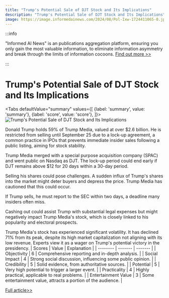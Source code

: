 ```yaml
---
title: "Trump's Potential Sale of DJT Stock and Its Implications"
description: "Trump's Potential Sale of DJT Stock and Its Implications"
image: https://image.informedainews.com/2024/08/Pol-Ixw-1724411065-0.jpg
---
```



:::info

"Informed AI News" is an publications aggregation platform, ensuring you only gain the most valuable information, to eliminate information asymmetry and break through the limits of information cocoons.  [Find out more >>](/)

:::

# Trump's Potential Sale of DJT Stock and Its Implications


<Tabs
	defaultValue="summary"
	values={[
	{label: 'summary', value: 'summary'},
	{label: 'score', value: 'score'},
]}>
<TabItem value="summary">
<img
  src="https://image.informedainews.com/2024/08/Pol-Ixw-1724411065-0.jpg"
  alt="Trump's Potential Sale of DJT Stock and Its Implications"
/>



Donald Trump holds 59% of Trump Media, valued at over $2.6 billion. He is restricted from selling until September 25 due to a lock-up agreement, a common practice in IPOs that prevents immediate insider sales following a public listing, aiming for stock stability.

Trump Media merged with a special purpose acquisition company (SPAC) and went public on Nasdaq as DJT. The lock-up period could end early if DJT remains above $12 for 20 days within a 30-day period.

Selling his shares could pose challenges. A sudden influx of Trump's shares into the market might deter buyers and depress the price. Trump Media has cautioned that this could occur.

If Trump sells, he must report to the SEC within two days, a deadline many insiders often miss.

Cashing out could assist Trump with substantial legal expenses but might negatively impact Trump Media's stock, which is closely linked to his popularity and electoral prospects.

Trump Media's stock has experienced significant volatility. It has declined 71% from its peak, despite its high market capitalization not aligning with its low revenue. Experts view it as a wager on Trump's potential victory in the presidency.
</TabItem>
<TabItem value="score">
	| Scores     | Value   | Explanation |
	| -------- | ------- | ------- |
	| Objectivity  | 6    | Comprehensive reporting and in-depth analysis.    |
	| Social Impact | 4     | Strong social discussion, influencing some public opinion.    |
	| Credibility    | 5    | Solid evidence, from authoritative sources.    |
	| Potential    | 5    | Very high potential to trigger a larger event.    |
	| Practicality    | 4    | Highly practical, applicable to real problems.    |
	| Entertainment Value    | 3    | Some entertainment value, attracts a portion of the audience.    |
</TabItem>
</Tabs>

[Full article>>](https://www.cnbc.com/2024/08/22/trump-djt-stock-sell-off-media.html)

